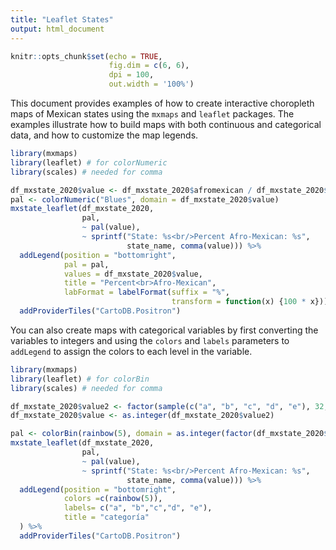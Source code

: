 ```yaml
---
title: "Leaflet States"
output: html_document
---
```


```r
knitr::opts_chunk$set(echo = TRUE, 
                      fig.dim = c(6, 6), 
                      dpi = 100, 
                      out.width = '100%')
```

This document provides examples of how to create interactive choropleth maps of Mexican states using the `mxmaps` and `leaflet` packages. The examples illustrate how to build maps with both continuous and categorical data, and how to customize the map legends.

```r
library(mxmaps)
library(leaflet) # for colorNumeric
library(scales) # needed for comma

df_mxstate_2020$value <- df_mxstate_2020$afromexican / df_mxstate_2020$pop
pal <- colorNumeric("Blues", domain = df_mxstate_2020$value)
mxstate_leaflet(df_mxstate_2020,
                pal,
                ~ pal(value),
                ~ sprintf("State: %s<br/>Percent Afro-Mexican: %s",
                          state_name, comma(value))) %>%
  addLegend(position = "bottomright", 
            pal = pal, 
            values = df_mxstate_2020$value,
            title = "Percent<br>Afro-Mexican",
            labFormat = labelFormat(suffix = "%",
                                    transform = function(x) {100 * x})) %>%
  addProviderTiles("CartoDB.Positron")
```


You can also create maps with categorical variables by first converting the 
variables to integers and using the `colors` and `labels` parameters to `addLegend` to assign the colors to each level in the variable.


```r
library(mxmaps)
library(leaflet) # for colorBin
library(scales) # needed for comma

df_mxstate_2020$value2 <- factor(sample(c("a", "b", "c", "d", "e"), 32, replace = TRUE))
df_mxstate_2020$value <- as.integer(df_mxstate_2020$value2)

pal <- colorBin(rainbow(5), domain = as.integer(factor(df_mxstate_2020$value2)))
mxstate_leaflet(df_mxstate_2020,
                pal,
                ~ pal(value),
                ~ sprintf("State: %s<br/>Percent Afro-Mexican: %s",
                          state_name, comma(value))) %>%
  addLegend(position = "bottomright", 
            colors =c(rainbow(5)),
            labels= c("a", "b","c","d", "e"),
            title = "categoría"
  ) %>%
  addProviderTiles("CartoDB.Positron")

```